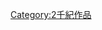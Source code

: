{{Commons category|13th-century works}}
{{WorksInCentury|13|12|13|12|14}}
[[Category:2千紀作品|Category:2千紀作品]]